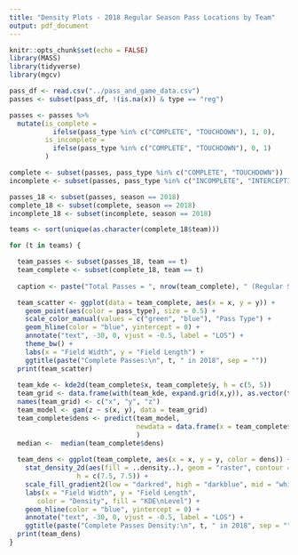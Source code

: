 ```yaml
---
title: "Density Plots - 2018 Regular Season Pass Locations by Team"
output: pdf_document
---
```


```r
knitr::opts_chunk$set(echo = FALSE)
library(MASS)
library(tidyverse)
library(mgcv)
```

```r
pass_df <- read.csv("../pass_and_game_data.csv")
passes <- subset(pass_df, !(is.na(x)) & type == "reg")

passes <- passes %>%
  mutate(is_complete = 
           ifelse(pass_type %in% c("COMPLETE", "TOUCHDOWN"), 1, 0),
         is_incomplete = 
           ifelse(pass_type %in% c("COMPLETE", "TOUCHDOWN"), 0, 1)
         )

complete <- subset(passes, pass_type %in% c("COMPLETE", "TOUCHDOWN"))
incomplete <- subset(passes, pass_type %in% c("INCOMPLETE", "INTERCEPTION"))

passes_18 <- subset(passes, season == 2018)
complete_18 <- subset(complete, season == 2018)
incomplete_18 <- subset(incomplete, season == 2018)
```

```r
teams <- sort(unique(as.character(complete_18$team)))

for (t in teams) {

  team_passes <- subset(passes_18, team == t)
  team_complete <- subset(complete_18, team == t)
  
  caption <- paste("Total Passes = ", nrow(team_complete), " (Regular Season)", sep = "")

  team_scatter <- ggplot(data = team_complete, aes(x = x, y = y)) +
    geom_point(aes(color = pass_type), size = 0.5) +
    scale_color_manual(values = c("green", "blue"), "Pass Type") +
    geom_hline(color = "blue", yintercept = 0) +
    annotate("text", -30, 0, vjust = -0.5, label = "LOS") +
    theme_bw() +
    labs(x = "Field Width", y = "Field Length") +
    ggtitle(paste("Complete Passes:\n", t, " in 2018", sep = "")) 
  print(team_scatter)
  
  team_kde <- kde2d(team_complete$x, team_complete$y, h = c(5, 5))
  team_grid <- data.frame(with(team_kde, expand.grid(x,y)), as.vector(team_kde$z))
  names(team_grid) <- c("x", "y", "z")
  team_model <- gam(z ~ s(x, y), data = team_grid)
  team_complete$dens <- predict(team_model, 
                                newdata = data.frame(x = team_complete$x, y = team_complete$y)
                                )
  median <-  median(team_complete$dens)
  
  team_dens <- ggplot(team_complete, aes(x = x, y = y, color = dens)) + 
    stat_density_2d(aes(fill = ..density..), geom = "raster", contour = FALSE,
                 h = c(7.5, 7.5)) + 
    scale_fill_gradient2(low = "darkred", high = "darkblue", mid = "white", midpoint = median) +
    labs(x = "Field Width", y = "Field Length",
       color = "Density", fill = "KDE\nLevel") +
    geom_hline(color = "blue", yintercept = 0) +
    annotate("text", -30, 0, vjust = -0.5, label = "LOS") +
    ggtitle(paste("Complete Passes Density:\n", t, " in 2018", sep = "")) 
  print(team_dens)
}
```

